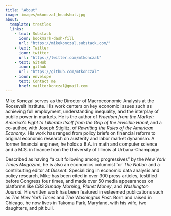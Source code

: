 ```yaml
---
title: "About"
image: images/mkonczal_headshot.jpg
about:
  template: trestles
  links:
    - text: Substack
      icon: bookmark-dash-fill
      url: "https://mikekonczal.substack.com/"
    - text: Twitter
      icon: twitter
      url: "https://twitter.com/mtkonczal"
    - text: GitHub
      icon: github
      url: "https://github.com/mtkonczal"
    - icon: envelope
      text: Contact me
      href: mailto:konczal@gmail.com
---
```


Mike Konczal serves as the Director of Macroeconomic Analysis at the Roosevelt Institute. His work centers on key economic issues such as achieving full employment, understanding inequality, and the interplay of public power in markets. He is the author of *Freedom from the Market: America's Fight to Liberate Itself from the Grip of the Invisible Hand*, and a co-author, with Joseph Stiglitz, of *Rewriting the Rules of the American Economy*. His work has ranged from policy briefs on financial reform to original economic research on austerity and labor market dynamism. A former financial engineer, he holds a B.A. in math and computer science and a M.S. in finance from the University of Illinois at Urbana-Champaign.

Described as having "a cult following among progressives" by the *New York Times Magazine*, he is also an economics columnist for *The Nation* and a contributing editor at *Dissent*. Specializing in economic data analysis and policy research, Mike has been cited in over 300 press articles, testified before Congress four times, and made over 50 media appearances on platforms like *CBS Sunday Morning*, *Planet Money*, and *Washington Journal*. His written work has been featured in esteemed publications such as *The New York Times* and *The Washington Post*. Born and raised in Chicago, he now lives in Takoma Park, Maryland, with his wife, two daughters, and pit bull.
